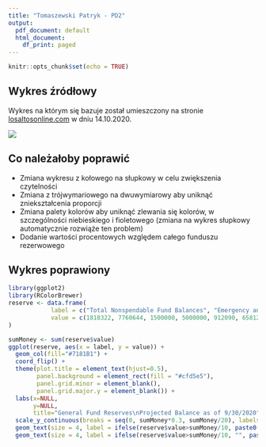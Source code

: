 ---
title: "Tomaszewski Patryk - PD2"
output:
  pdf_document: default
  html_document:
    df_print: paged
---

```{r setup, include=FALSE}
knitr::opts_chunk$set(echo = TRUE)
```

## Wykres źródłowy

Wykres na którym się bazuje został umieszczony na stronie [losaltosonline.com](https://www.losaltosonline.com/news/sections/news/215-news-briefs/63348-los-altos-financial-status-update-warns-of-looming-litigation-fees) w dniu 14.10.2020.

![](original.jpg)

## Co należałoby poprawić

 * Zmiana wykresu z kołowego na słupkowy w celu zwiększenia czytelności
 * Zmiana z trójwymariowego na dwuwymiarowy aby uniknąć zniekształcenia proporcji
 * Zmiana palety kolorów aby uniknąć zlewania się kolorów, w szczególności niebieskiego i fioletowego (zmiana na wykres słupkowy automatycznie rozwiąże ten problem)
 * Dodanie wartości procentowych względem całego funduszu rezerwowego

## Wykres poprawiony

```{r pressure, echo=FALSE}
library(ggplot2)
library(RColorBrewer)
reserve <- data.frame(
            label = c("Total Nonspendable Fund Balances", "Emergency and operating", "Other Post Employment Benefits", "CalPERS (Unfunded Liability)", "Technology reserve", "Capital Project Reserve - Community Center", "Projected Unassigned Fund Balance"),
            value = c(1818322, 7760644, 1500000, 5000000, 912090, 6581222, 3203032)
)

sumMoney <- sum(reserve$value)
ggplot(reserve, aes(x = label, y = value)) + 
  geom_col(fill="#7181B1") +
  coord_flip() +
  theme(plot.title = element_text(hjust=0.5),
        panel.background = element_rect(fill = "#cfd5e5"),
        panel.grid.minor = element_blank(),
        panel.grid.major.y = element_blank()) + 
  labs(x=NULL, 
       y=NULL, 
       title="General Fund Reserves\nProjected Balance as of 9/30/2020") +
  scale_y_continuous(breaks = seq(0, sumMoney*0.3, sumMoney/20), labels=paste0(seq(0, 30, 5), "%")) +
  geom_text(size = 4, label = ifelse(reserve$value>sumMoney/10, paste0("$",format(reserve$value, big.mark=",", trim=TRUE)), ""), position = position_stack(vjust = 0.5)) +
  geom_text(size = 4, label = ifelse(reserve$value>sumMoney/10, "", paste0("  $",format(reserve$value, big.mark=",", trim=TRUE))), position = position_stack(vjust = 1), hjust = 0)

```
